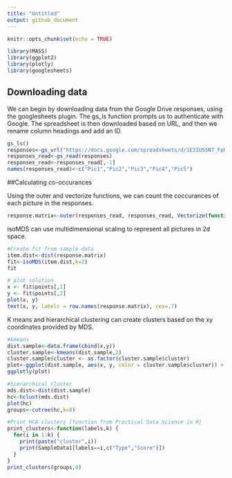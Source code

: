 ```yaml
---
title: "Untitled"
output: github_document
---
```


```r
knitr::opts_chunk$set(echo = TRUE)

library(MASS)
library(ggplot2)
library(plotly)
library(googlesheets)
```

## Downloading data 

We can begin by downloading data from the Google Drive responses, using the googlesheets plugin. The gs_ls function prompts us to authenticate with Google. The spreadsheet is then downloaded based on URL, and then we rename column headings and add an ID.

```r
gs_ls()
responses<-gs_url("https://docs.google.com/spreadsheets/d/1E31U5SN7_FpHHlKsuPR02f0KIVSyWgLKeXho_lzGCzk/edit?usp=sharing")
responses_read<-gs_read(responses)
responses_read<-responses_read[,-1]
names(responses_read)<-c("Pic1","Pic2","Pic3","Pic4","Pic5")
```

##Calculating co-occurances

Using the outer and vectorize functions, we can count the coccurances of each picture in the responses.

```r
response.matrix<-outer(responses_read, responses_read, Vectorize(function(x, y) sum(x == y)))
```

isoMDS can use multidimensional scaling to represent all pictures in 2d space.

```r
#Create fit from sample data
item.dist<-dist(response.matrix)
fit<-isoMDS(item.dist,k=2)
fit

# plot solution 
x <- fit$points[,1]
y <- fit$points[,2]
plot(x, y)
text(x, y, labels = row.names(response.matrix), cex=.7)
```

K means and hierarchical clustering can create clusters based on the xy coordinates provided by MDS.

```r
#kmeans
dist.sample<-data.frame(cbind(x,y))
cluster.sample<-kmeans(dist.sample,2)
cluster.sample$cluster <- as.factor(cluster.sample$cluster)
plot<-ggplot(dist.sample, aes(x, y, color = cluster.sample$cluster)) + geom_point(size=10)
ggplotly(plot)

#hierarchical cluster
mds.dist<-dist(dist.sample)
hc<-hclust(mds.dist) 
plot(hc)
groups<-cutree(hc,k=8)

#Print HCA clusters (function from Practical Data Science in R)
print_clusters<-function(labels,k) {
  for(i in 1:k) {
    print(paste("cluster",i))
    print(SampleData1[labels==i,c("Type","Score")])
  }
}
print_clusters(groups,8)
```
